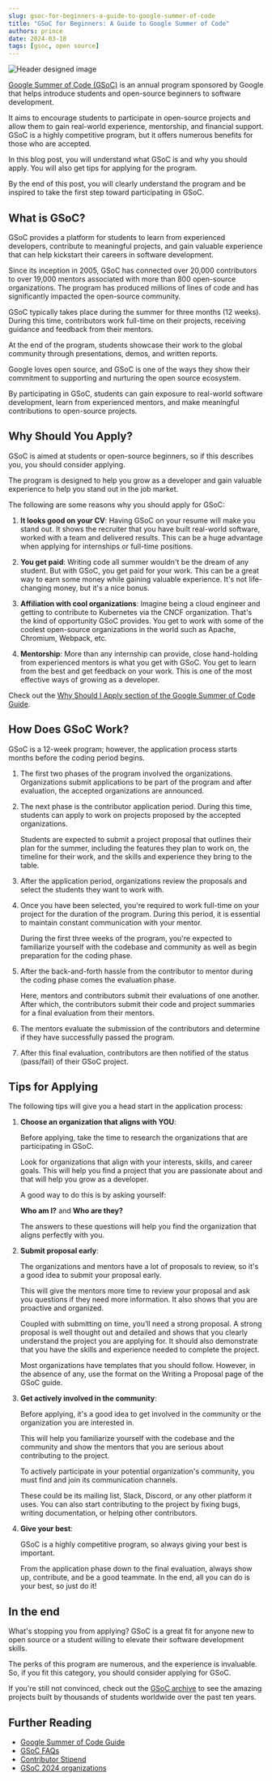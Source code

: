 ```yaml
---
slug: gsoc-for-beginners-a-guide-to-google-summer-of-code
title: "GSoC for Beginners: A Guide to Google Summer of Code"
authors: prince
date: 2024-03-18
tags: [gsoc, open source]
---
```


<!-- truncate -->


![Header designed image](https://dev-to-uploads.s3.amazonaws.com/uploads/articles/2a5jikx5anxedsq79vac.PNG)

[Google Summer of Code (GSoC)](https://summerofcode.withgoogle.com/) is an annual program sponsored by Google that helps introduce students and open-source beginners to software development.

It aims to encourage students to participate in open-source projects and allow them to gain real-world experience, mentorship, and financial support. GSoC is a highly competitive program, but it offers numerous benefits for those who are accepted.

In this blog post, you will understand what GSoC is and why you should apply. You will also get tips for applying for the program.

By the end of this post, you will clearly understand the program and be inspired to take the first step toward participating in GSoC.

## What is GSoC?

GSoC provides a platform for students to learn from experienced developers, contribute to meaningful projects, and gain valuable experience that can help kickstart their careers in software development.

Since its inception in 2005, GSoC has connected over 20,000 contributors to over 19,000 mentors associated with more than 800 open-source organizations. The program has produced millions of lines of code and has significantly impacted the open-source community.

GSoC typically takes place during the summer for three months (12 weeks). During this time, contributors work full-time on their projects, receiving guidance and feedback from their mentors.

At the end of the program, students showcase their work to the global community through presentations, demos, and written reports.

Google loves open source, and GSoC is one of the ways they show their commitment to supporting and nurturing the open source ecosystem.

By participating in GSoC, students can gain exposure to real-world software development, learn from experienced mentors, and make meaningful contributions to open-source projects.

## Why Should You Apply?

GSoC is aimed at students or open-source beginners, so if this describes you, you should consider applying.

The program is designed to help you grow as a developer and gain valuable experience to help you stand out in the job market.

The following are some reasons why you should apply for GSoC:

1. **It looks good on your CV**: Having GSoC on your resume will make you stand out. It shows the recruiter that you have built real-world software, worked with a team and delivered results. This can be a huge advantage when applying for internships or full-time positions.

2. **You get paid**: Writing code all summer wouldn't be the dream of any student. But with GSoC, you get paid for your work. This can be a great way to earn some money while gaining valuable experience. It's not life-changing money, but it's a nice bonus.

3. **Affiliation with cool organizations**: Imagine being a cloud engineer and getting to contribute to Kubernetes via the CNCF organization. That's the kind of opportunity GSoC provides. You get to work with some of the coolest open-source organizations in the world such as Apache, Chromium, Webpack, etc.

4. **Mentorship**: More than any internship can provide, close hand-holding from experienced mentors is what you get with GSoC. You get to learn from the best and get feedback on your work. This is one of the most effective ways of growing as a developer.



Check out the [Why Should I Apply section of the Google Summer of Code Guide](https://google.github.io/gsocguides/student/why-should-i-apply).


## How Does GSoC Work?

GSoC is a 12-week program; however, the application process starts months before the coding period begins.

1. The first two phases of the program involved the organizations. Organizations submit applications to be part of the program and after evaluation, the accepted organizations are announced.

2. The next phase is the contributor application period. During this time, students can apply to work on projects proposed by the accepted organizations.

   Students are expected to submit a project proposal that outlines their plan for the summer, including the features they plan to work on, the timeline for their work, and the skills and experience they bring to the table.


3. After the application period, organizations review the proposals and select the students they want to work with.

4. Once you have been selected, you're required to work full-time on your project for the duration of the program. During this period, it is essential to maintain constant communication with your mentor.

   During the first three weeks of the program, you're expected to familiarize yourself with the codebase and community as well as begin preparation for the coding phase.

5. After the back-and-forth hassle from the contributor to mentor during the coding phase comes the evaluation phase.

   Here, mentors and contributors submit their evaluations of one another. After which, the contributors submit their code and project summaries for a final evaluation from their mentors.

6. The mentors evaluate the submission of the contributors and determine if they have successfully passed the program.

7. After this final evaluation, contributors are then notified of the status (pass/fail) of their GSoC project.


## Tips for Applying

The following tips will give you a head start in the application process:

1. **Choose an organization that aligns with YOU**:

   Before applying, take the time to research the organizations that are participating in GSoC.

   Look for organizations that align with your interests, skills, and career goals. This will help you find a project that you are passionate about and that will help you grow as a developer.

   A good way to do this is by asking yourself:

   **Who am I?** and **Who are they?**

   The answers to these questions will help you find the organization that aligns perfectly with you.

2. **Submit proposal early**:

   The organizations and mentors have a lot of proposals to review, so it's a good idea to submit your proposal early.

   This will give the mentors more time to review your proposal and ask you questions if they need more information. It also shows that you are proactive and organized.

   Coupled with submitting on time, you’ll need a strong proposal. A strong proposal is well thought out and detailed and shows that you clearly understand the project you are applying for. It should also demonstrate that you have the skills and experience needed to complete the project.

   Most organizations have templates that you should follow. However, in the absence of any, use the format on the Writing a Proposal page of the GSoC guide.

3. **Get actively involved in the community**:

   Before applying, it's a good idea to get involved in the community or the organization you are interested in.

   This will help you familiarize yourself with the codebase and the community and show the mentors that you are serious about contributing to the project.

   To actively participate in your potential organization's community, you must find and join its communication channels.

   These could be its mailing list, Slack, Discord, or any other platform it uses. You can also start contributing to the project by fixing bugs, writing documentation, or helping other contributors.

4. **Give your best**:

   GSoC is a highly competitive program, so always giving your best is important.

   From the application phase down to the final evaluation, always show up, contribute, and be a good teammate. In the end, all you can do is your best, so just do it!

## In the end

What's stopping you from applying?
GSoC is a great fit for anyone new to open source or a student willing to elevate their software development skills.

The perks of this program are numerous, and the experience is invaluable. So, if you fit this category, you should consider applying for GSoC.

If you're still not convinced, check out the [GSoC archive](https://summerofcode.withgoogle.com/archive/) to see the amazing projects built by thousands of students worldwide over the past ten years.

## Further Reading

- [Google Summer of Code Guide](https://google.github.io/gsocguides/student/)
- [GSoC FAQs](https://developers.google.com/open-source/gsoc/faq)
- [Contributor Stipend](https://developers.google.com/open-source/gsoc/help/student-stipends#total_stipend_amount)
- [GSoC 2024 organizations](https://summerofcode.withgoogle.com/programs/2024/organizations)



